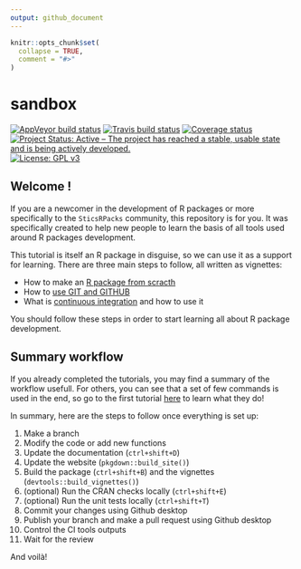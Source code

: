 ```yaml
---
output: github_document
---
```

<!-- rmarkdown v2 -->
<!-- README.md is generated from README.Rmd. Please edit that file -->

```r
knitr::opts_chunk$set(
  collapse = TRUE,
  comment = "#>"
)
```

# sandbox

[![AppVeyor build status](https://ci.appveyor.com/api/projects/status/9r39dkphrhlt0ffa?svg=true)](https://ci.appveyor.com/project/VEZY/sandbox)
[![Travis build status](https://travis-ci.org/SticsRPacks/sandbox.svg?branch=master)](https://travis-ci.org/SticsRPacks/sandbox)
[![Coverage status](https://codecov.io/gh/SticsRPacks/sandbox/branch/master/graph/badge.svg)](https://codecov.io/github/SticsRPacks/sandbox?branch=master)
[![Project Status: Active – The project has reached a stable, usable state and is being actively developed.](https://www.repostatus.org/badges/latest/active.svg)](https://www.repostatus.org/#active)
[![License: GPL v3](https://img.shields.io/badge/License-GPL%20v3-blue.svg)](https://www.gnu.org/licenses/gpl-3.0)

## Welcome !

If you are a newcomer in the development of R packages or more specifically to the `SticsRPacks` community, this repository is for you. It was specifically created to help new people to learn the basis of all tools used around R packages development.

This tutorial is itself an R package in disguise, so we can use it as a support for learning. There are three main steps to follow, all written as vignettes: 

* How to make an [R package from scracth](https://sticsrpacks.github.io/sandbox/articles/make-a-package.html)  
* How to [use GIT and GITHUB](https://sticsrpacks.github.io/sandbox/articles/use-git-and-github.html)  
* What is [continuous integration](https://sticsrpacks.github.io/sandbox/articles/continuous-integration.html) and how to use it  

You should follow these steps in order to start learning all about R package development.


## Summary workflow

If you already completed the tutorials, you may find a summary of the workflow usefull. For others, you can see that a set of few commands is used in the end, so go to the first tutorial [here](docs/articles/make-a-package.html) to learn what they do!

In summary, here are the steps to follow once everything is set up: 

1. Make a branch  
1. Modify the code or add new functions  
1. Update the documentation (`ctrl+shift+D`)  
1. Update the website (`pkgdown::build_site()`)
1. Build the package (`ctrl+shift+B`) and the vignettes (`devtools::build_vignettes()`) 
1. (optional) Run the CRAN checks locally (`ctrl+shift+E`)  
1. (optional) Run the unit tests locally (`ctrl+shift+T`)  
1. Commit your changes using Github desktop  
1. Publish your branch and make a pull request using Github desktop  
1. Control the CI tools outputs
1. Wait for the review

And voilà!

